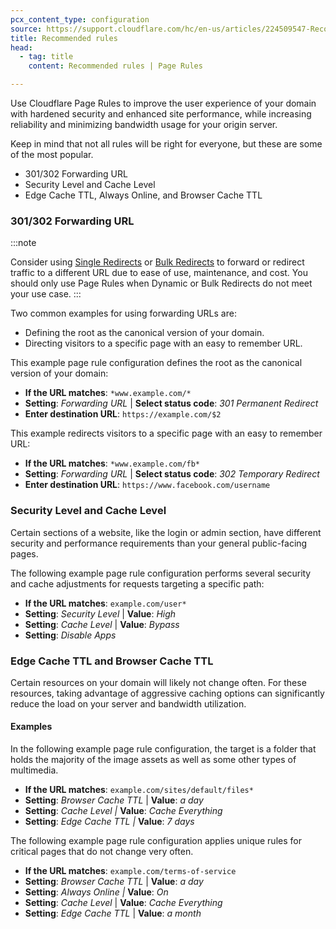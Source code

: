 ```yaml
---
pcx_content_type: configuration
source: https://support.cloudflare.com/hc/en-us/articles/224509547-Recommended-Page-Rules-to-consider
title: Recommended rules
head:
  - tag: title
    content: Recommended rules | Page Rules

---
```



Use Cloudflare Page Rules to improve the user experience of your domain with hardened security and enhanced site performance, while increasing reliability and minimizing bandwidth usage for your origin server.

<Render file="page-rules-migration" />

Keep in mind that not all rules will be right for everyone, but these are some of the most popular.

* 301/302 Forwarding URL
* Security Level and Cache Level
* Edge Cache TTL, Always Online, and Browser Cache TTL

### 301/302 Forwarding URL

:::note

Consider using [Single Redirects](/rules/url-forwarding/single-redirects/) or [Bulk Redirects](/rules/url-forwarding/bulk-redirects/) to forward or redirect traffic to a different URL due to ease of use, maintenance, and cost. You should only use Page Rules when Dynamic or Bulk Redirects do not meet your use case. 
:::

Two common examples for using forwarding URLs are:

* Defining the root as the canonical version of your domain.
* Directing visitors to a specific page with an easy to remember URL.

This example page rule configuration defines the root as the canonical version of your domain:

<Example>

* **If the URL matches**: `*www.example.com/*`
* **Setting**: *Forwarding URL* | **Select status code**: *301 Permanent Redirect*
* **Enter destination URL**: `https://example.com/$2`

</Example>

This example redirects visitors to a specific page with an easy to remember URL:

<Example>

* **If the URL matches**: `*www.example.com/fb*`
* **Setting**: *Forwarding URL* | **Select status code**: *302 Temporary Redirect*
* **Enter destination URL**: `https://www.facebook.com/username`

</Example>

### Security Level and Cache Level

Certain sections of a website, like the login or admin section, have different security and performance requirements than your general public-facing pages.

The following example page rule configuration performs several security and cache adjustments for requests targeting a specific path:

<Example>

* **If the URL matches**: `example.com/user*`
* **Setting**: *Security Level* | **Value**: *High*
* **Setting**: *Cache Level* | **Value**: *Bypass*
* **Setting**: *Disable Apps*

</Example>

### Edge Cache TTL and Browser Cache TTL

Certain resources on your domain will likely not change often. For these resources, taking advantage of aggressive caching options can significantly reduce the load on your server and bandwidth utilization.

#### Examples

In the following example page rule configuration, the target is a folder that holds the majority of the image assets as well as some other types of multimedia.

<Example>

* **If the URL matches**: `example.com/sites/default/files*`
* **Setting**: *Browser Cache TTL* | **Value**: *a day*
* **Setting**: *Cache Level |* **Value**: *Cache Everything*
* **Setting**: *Edge Cache TTL |* **Value**: *7 days*

</Example>

The following example page rule configuration applies unique rules for critical pages that do not change very often.

<Example>

* **If the URL matches**: `example.com/terms-of-service`
* **Setting**: *Browser Cache TTL* | **Value**: *a day*
* **Setting**: *Always Online |* **Value**: *On*
* **Setting**: *Cache Level* | **Value**: *Cache Everything*
* **Setting**: *Edge Cache TTL* | **Value**: *a month*

</Example>
